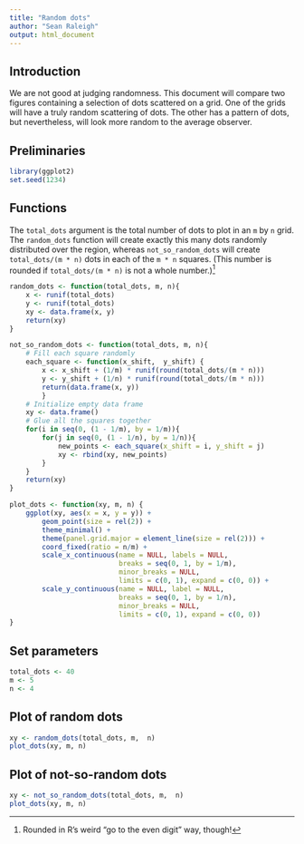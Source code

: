 ```yaml
---
title: "Random dots"
author: "Sean Raleigh"
output: html_document
---
```


## Introduction

We are not good at judging randomness. This document will compare two figures containing a selection of dots scattered on a grid. One of the grids will have a truly random scattering of dots. The other has a pattern of dots, but nevertheless, will look more random to the average observer.


## Preliminaries

```r
library(ggplot2)
set.seed(1234)
```


## Functions

The `total_dots` argument is the total number of dots to plot in an `m` by `n` grid. The `random_dots` function will create exactly this many dots randomly distributed over the region, whereas `not_so_random_dots` will create `total_dots/(m * n)` dots in each of the `m * n` squares. (This number is rounded if `total_dots/(m * n)` is not a whole number.)^[Rounded in R's weird "go to the even digit" way, though!]

```r
random_dots <- function(total_dots, m, n){
    x <- runif(total_dots)
    y <- runif(total_dots)
    xy <- data.frame(x, y)
    return(xy)
}

not_so_random_dots <- function(total_dots, m, n){
    # Fill each square randomly
    each_square <- function(x_shift,  y_shift) {
        x <- x_shift + (1/m) * runif(round(total_dots/(m * n)))
        y <- y_shift + (1/n) * runif(round(total_dots/(m * n)))
        return(data.frame(x, y))
        }
    # Initialize empty data frame
    xy <- data.frame()
    # Glue all the squares together
    for(i in seq(0, (1 - 1/m), by = 1/m)){
        for(j in seq(0, (1 - 1/n), by = 1/n)){
            new_points <- each_square(x_shift = i, y_shift = j)
            xy <- rbind(xy, new_points)
        }
    }
    return(xy)
}

plot_dots <- function(xy, m, n) {
    ggplot(xy, aes(x = x, y = y)) +
        geom_point(size = rel(2)) +
        theme_minimal() +
        theme(panel.grid.major = element_line(size = rel(2))) +
        coord_fixed(ratio = n/m) +
        scale_x_continuous(name = NULL, labels = NULL,
                           breaks = seq(0, 1, by = 1/m),
                           minor_breaks = NULL,
                           limits = c(0, 1), expand = c(0, 0)) +
        scale_y_continuous(name = NULL, label = NULL,
                           breaks = seq(0, 1, by = 1/n),
                           minor_breaks = NULL,
                           limits = c(0, 1), expand = c(0, 0))
}
```


## Set parameters

```r
total_dots <- 40
m <- 5
n <- 4
```


## Plot of random dots

```r
xy <- random_dots(total_dots, m,  n)
plot_dots(xy, m, n)
```


## Plot of not-so-random dots

```r
xy <- not_so_random_dots(total_dots, m,  n)
plot_dots(xy, m, n)
```
